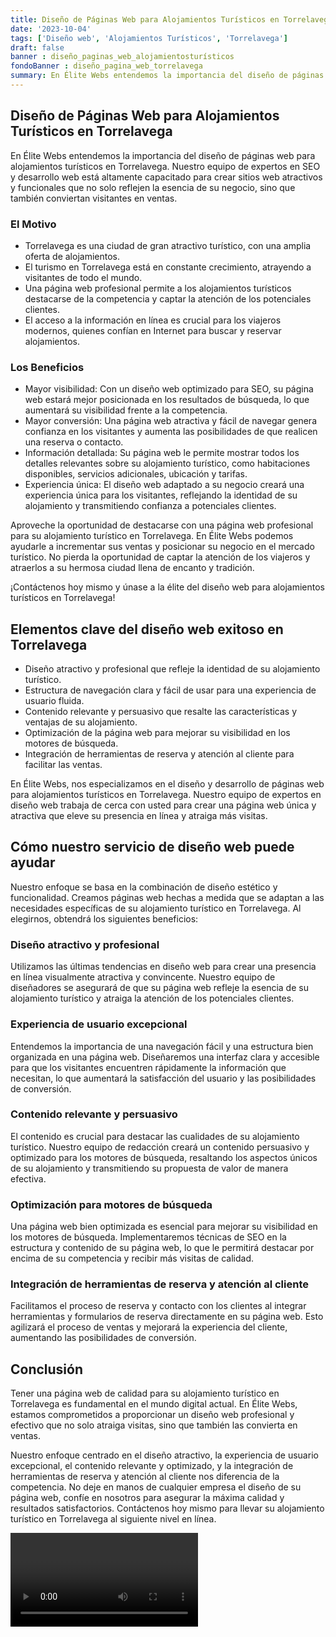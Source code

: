```yaml
---
title: Diseño de Páginas Web para Alojamientos Turísticos en Torrelavega
date: '2023-10-04'
tags: ['Diseño web', 'Alojamientos Turísticos', 'Torrelavega']
draft: false
banner : diseño_paginas_web_alojamientosturísticos
fondoBanner : diseño_pagina_web_torrelavega
summary: En Élite Webs entendemos la importancia del diseño de páginas web para alojamientos turísticos en Torrelavega. Nuestro equipo de expertos en SEO y desarrollo web está altamente capacitado para crear sitios web atractivos y funcionales que no solo reflejen la esencia de su negocio, sino que también conviertan visitantes en ventas.
---
```


## Diseño de Páginas Web para Alojamientos Turísticos en Torrelavega

En Élite Webs entendemos la importancia del diseño de páginas web para alojamientos turísticos en Torrelavega. Nuestro equipo de expertos en SEO y desarrollo web está altamente capacitado para crear sitios web atractivos y funcionales que no solo reflejen la esencia de su negocio, sino que también conviertan visitantes en ventas.

### El Motivo

- Torrelavega es una ciudad de gran atractivo turístico, con una amplia oferta de alojamientos.
- El turismo en Torrelavega está en constante crecimiento, atrayendo a visitantes de todo el mundo.
- Una página web profesional permite a los alojamientos turísticos destacarse de la competencia y captar la atención de los potenciales clientes.
- El acceso a la información en línea es crucial para los viajeros modernos, quienes confían en Internet para buscar y reservar alojamientos.

### Los Beneficios

- Mayor visibilidad: Con un diseño web optimizado para SEO, su página web estará mejor posicionada en los resultados de búsqueda, lo que aumentará su visibilidad frente a la competencia.
- Mayor conversión: Una página web atractiva y fácil de navegar genera confianza en los visitantes y aumenta las posibilidades de que realicen una reserva o contacto.
- Información detallada: Su página web le permite mostrar todos los detalles relevantes sobre su alojamiento turístico, como habitaciones disponibles, servicios adicionales, ubicación y tarifas.
- Experiencia única: El diseño web adaptado a su negocio creará una experiencia única para los visitantes, reflejando la identidad de su alojamiento y transmitiendo confianza a potenciales clientes.

Aproveche la oportunidad de destacarse con una página web profesional para su alojamiento turístico en Torrelavega. En Élite Webs podemos ayudarle a incrementar sus ventas y posicionar su negocio en el mercado turístico. No pierda la oportunidad de captar la atención de los viajeros y atraerlos a su hermosa ciudad llena de encanto y tradición.

¡Contáctenos hoy mismo y únase a la élite del diseño web para alojamientos turísticos en Torrelavega!

<GifSeo />

<Cta />

## Elementos clave del diseño web exitoso en Torrelavega

- Diseño atractivo y profesional que refleje la identidad de su alojamiento turístico.
- Estructura de navegación clara y fácil de usar para una experiencia de usuario fluida.
- Contenido relevante y persuasivo que resalte las características y ventajas de su alojamiento.
- Optimización de la página web para mejorar su visibilidad en los motores de búsqueda.
- Integración de herramientas de reserva y atención al cliente para facilitar las ventas.

En Élite Webs, nos especializamos en el diseño y desarrollo de páginas web para alojamientos turísticos en Torrelavega. Nuestro equipo de expertos en diseño web trabaja de cerca con usted para crear una página web única y atractiva que eleve su presencia en línea y atraiga más visitas.

## Cómo nuestro servicio de diseño web puede ayudar

Nuestro enfoque se basa en la combinación de diseño estético y funcionalidad. Creamos páginas web hechas a medida que se adaptan a las necesidades específicas de su alojamiento turístico en Torrelavega. Al elegirnos, obtendrá los siguientes beneficios:

### Diseño atractivo y profesional

Utilizamos las últimas tendencias en diseño web para crear una presencia en línea visualmente atractiva y convincente. Nuestro equipo de diseñadores se asegurará de que su página web refleje la esencia de su alojamiento turístico y atraiga la atención de los potenciales clientes.

### Experiencia de usuario excepcional

Entendemos la importancia de una navegación fácil y una estructura bien organizada en una página web. Diseñaremos una interfaz clara y accesible para que los visitantes encuentren rápidamente la información que necesitan, lo que aumentará la satisfacción del usuario y las posibilidades de conversión.

### Contenido relevante y persuasivo

El contenido es crucial para destacar las cualidades de su alojamiento turístico. Nuestro equipo de redacción creará un contenido persuasivo y optimizado para los motores de búsqueda, resaltando los aspectos únicos de su alojamiento y transmitiendo su propuesta de valor de manera efectiva.

### Optimización para motores de búsqueda

Una página web bien optimizada es esencial para mejorar su visibilidad en los motores de búsqueda. Implementaremos técnicas de SEO en la estructura y contenido de su página web, lo que le permitirá destacar por encima de su competencia y recibir más visitas de calidad.

### Integración de herramientas de reserva y atención al cliente

Facilitamos el proceso de reserva y contacto con los clientes al integrar herramientas y formularios de reserva directamente en su página web. Esto agilizará el proceso de ventas y mejorará la experiencia del cliente, aumentando las posibilidades de conversión.

## Conclusión

Tener una página web de calidad para su alojamiento turístico en Torrelavega es fundamental en el mundo digital actual. En Élite Webs, estamos comprometidos a proporcionar un diseño web profesional y efectivo que no solo atraiga visitas, sino que también las convierta en ventas.

Nuestro enfoque centrado en el diseño atractivo, la experiencia de usuario excepcional, el contenido relevante y optimizado, y la integración de herramientas de reserva y atención al cliente nos diferencia de la competencia. No deje en manos de cualquier empresa el diseño de su página web, confíe en nosotros para asegurar la máxima calidad y resultados satisfactorios. Contáctenos hoy mismo para llevar su alojamiento turístico en Torrelavega al siguiente nivel en línea.

<Video />

<CtaBot job='Alojamientos Turísticos' city='Torrelavega'/>

<Gmaps query='Torrelavega+españa+maps' />